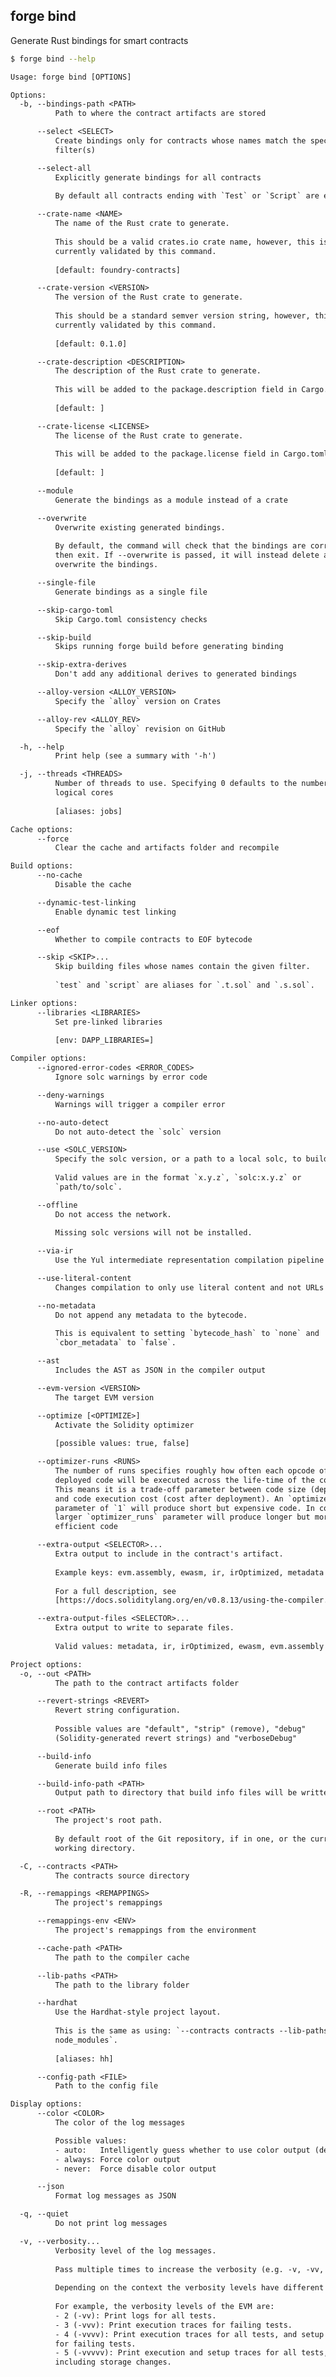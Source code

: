 ## forge bind

Generate Rust bindings for smart contracts

```bash
$ forge bind --help
```

```txt
Usage: forge bind [OPTIONS]

Options:
  -b, --bindings-path <PATH>
          Path to where the contract artifacts are stored

      --select <SELECT>
          Create bindings only for contracts whose names match the specified
          filter(s)

      --select-all
          Explicitly generate bindings for all contracts
          
          By default all contracts ending with `Test` or `Script` are excluded.

      --crate-name <NAME>
          The name of the Rust crate to generate.
          
          This should be a valid crates.io crate name, however, this is not
          currently validated by this command.
          
          [default: foundry-contracts]

      --crate-version <VERSION>
          The version of the Rust crate to generate.
          
          This should be a standard semver version string, however, this is not
          currently validated by this command.
          
          [default: 0.1.0]

      --crate-description <DESCRIPTION>
          The description of the Rust crate to generate.
          
          This will be added to the package.description field in Cargo.toml.
          
          [default: ]

      --crate-license <LICENSE>
          The license of the Rust crate to generate.
          
          This will be added to the package.license field in Cargo.toml.
          
          [default: ]

      --module
          Generate the bindings as a module instead of a crate

      --overwrite
          Overwrite existing generated bindings.
          
          By default, the command will check that the bindings are correct, and
          then exit. If --overwrite is passed, it will instead delete and
          overwrite the bindings.

      --single-file
          Generate bindings as a single file

      --skip-cargo-toml
          Skip Cargo.toml consistency checks

      --skip-build
          Skips running forge build before generating binding

      --skip-extra-derives
          Don't add any additional derives to generated bindings

      --alloy-version <ALLOY_VERSION>
          Specify the `alloy` version on Crates

      --alloy-rev <ALLOY_REV>
          Specify the `alloy` revision on GitHub

  -h, --help
          Print help (see a summary with '-h')

  -j, --threads <THREADS>
          Number of threads to use. Specifying 0 defaults to the number of
          logical cores
          
          [aliases: jobs]

Cache options:
      --force
          Clear the cache and artifacts folder and recompile

Build options:
      --no-cache
          Disable the cache

      --dynamic-test-linking
          Enable dynamic test linking

      --eof
          Whether to compile contracts to EOF bytecode

      --skip <SKIP>...
          Skip building files whose names contain the given filter.
          
          `test` and `script` are aliases for `.t.sol` and `.s.sol`.

Linker options:
      --libraries <LIBRARIES>
          Set pre-linked libraries
          
          [env: DAPP_LIBRARIES=]

Compiler options:
      --ignored-error-codes <ERROR_CODES>
          Ignore solc warnings by error code

      --deny-warnings
          Warnings will trigger a compiler error

      --no-auto-detect
          Do not auto-detect the `solc` version

      --use <SOLC_VERSION>
          Specify the solc version, or a path to a local solc, to build with.
          
          Valid values are in the format `x.y.z`, `solc:x.y.z` or
          `path/to/solc`.

      --offline
          Do not access the network.
          
          Missing solc versions will not be installed.

      --via-ir
          Use the Yul intermediate representation compilation pipeline

      --use-literal-content
          Changes compilation to only use literal content and not URLs

      --no-metadata
          Do not append any metadata to the bytecode.
          
          This is equivalent to setting `bytecode_hash` to `none` and
          `cbor_metadata` to `false`.

      --ast
          Includes the AST as JSON in the compiler output

      --evm-version <VERSION>
          The target EVM version

      --optimize [<OPTIMIZE>]
          Activate the Solidity optimizer
          
          [possible values: true, false]

      --optimizer-runs <RUNS>
          The number of runs specifies roughly how often each opcode of the
          deployed code will be executed across the life-time of the contract.
          This means it is a trade-off parameter between code size (deploy cost)
          and code execution cost (cost after deployment). An `optimizer_runs`
          parameter of `1` will produce short but expensive code. In contrast, a
          larger `optimizer_runs` parameter will produce longer but more gas
          efficient code

      --extra-output <SELECTOR>...
          Extra output to include in the contract's artifact.
          
          Example keys: evm.assembly, ewasm, ir, irOptimized, metadata
          
          For a full description, see
          [https://docs.soliditylang.org/en/v0.8.13/using-the-compiler.html#input-description](https://docs.soliditylang.org/en/v0.8.13/using-the-compiler.html#input-description)

      --extra-output-files <SELECTOR>...
          Extra output to write to separate files.
          
          Valid values: metadata, ir, irOptimized, ewasm, evm.assembly

Project options:
  -o, --out <PATH>
          The path to the contract artifacts folder

      --revert-strings <REVERT>
          Revert string configuration.
          
          Possible values are "default", "strip" (remove), "debug"
          (Solidity-generated revert strings) and "verboseDebug"

      --build-info
          Generate build info files

      --build-info-path <PATH>
          Output path to directory that build info files will be written to

      --root <PATH>
          The project's root path.
          
          By default root of the Git repository, if in one, or the current
          working directory.

  -C, --contracts <PATH>
          The contracts source directory

  -R, --remappings <REMAPPINGS>
          The project's remappings

      --remappings-env <ENV>
          The project's remappings from the environment

      --cache-path <PATH>
          The path to the compiler cache

      --lib-paths <PATH>
          The path to the library folder

      --hardhat
          Use the Hardhat-style project layout.
          
          This is the same as using: `--contracts contracts --lib-paths
          node_modules`.
          
          [aliases: hh]

      --config-path <FILE>
          Path to the config file

Display options:
      --color <COLOR>
          The color of the log messages

          Possible values:
          - auto:   Intelligently guess whether to use color output (default)
          - always: Force color output
          - never:  Force disable color output

      --json
          Format log messages as JSON

  -q, --quiet
          Do not print log messages

  -v, --verbosity...
          Verbosity level of the log messages.
          
          Pass multiple times to increase the verbosity (e.g. -v, -vv, -vvv).
          
          Depending on the context the verbosity levels have different meanings.
          
          For example, the verbosity levels of the EVM are:
          - 2 (-vv): Print logs for all tests.
          - 3 (-vvv): Print execution traces for failing tests.
          - 4 (-vvvv): Print execution traces for all tests, and setup traces
          for failing tests.
          - 5 (-vvvvv): Print execution and setup traces for all tests,
          including storage changes.
```